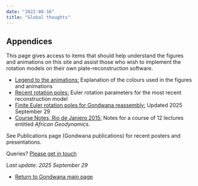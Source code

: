 ```yaml
---
date: "2022-08-16"
title: "Global thoughts"
---
```


## Appendices

This page gives access to items that should help understand the figures and animations on this site and assist those who wish to implement the rotation models on their own plate-reconstruction software. 

* [Legend to the animations:](../legend-to-the-anims) Explanation of the colours used in the figures and animations
* [Recent rotation poles:](../latest-rotation) Euler rotation parameters for the most recent reconstruction model
* [Finite Euler rotation poles for Gondwana reassembly:](./finite-rotations.pdf) Updated 2025 September 29
* [Course Notes, Rio de Janiero 2015:](http://www.reeves.nl/upload/Course-Notes-Rio-2015.pdf) Notes for a course of 12 lectures entitled *African Geodynamics*.

See Publications page (Gondwana publications) for recent posters and presentations.

Queries?  [Please get in touch](../../contact)

*Last update: 2025 September 29*

* [Return to Gondwana main page](../../gondwana)
